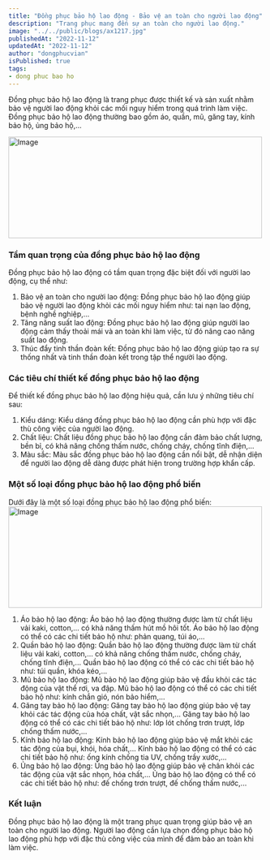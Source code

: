 ```yaml
---
title: "Đồng phục bảo hộ lao động - Bảo vệ an toàn cho người lao động"
description: "Trang phục mang đến sự an toàn cho người lao động."
image: "../../public/blogs/ax1217.jpg"
publishedAt: "2022-11-12"
updatedAt: "2022-11-12"
author: "dongphucvian"
isPublished: true
tags:
- dong phuc bao ho
---
```




Đồng phục bảo hộ lao động là trang phục được thiết kế và sản xuất nhằm bảo vệ người lao động khỏi các mối nguy hiểm trong quá trình làm việc. Đồng phục bảo hộ lao động thường bao gồm áo, quần, mũ, găng tay, kính bảo hộ, ủng bảo hộ,...

<Image
  src="/blogs/ax1218.jpg"
  width="500"
  height="200"
  alt="Image"
  sizes="100vw"
/>

### Tầm quan trọng của đồng phục bảo hộ lao động

Đồng phục bảo hộ lao động có tầm quan trọng đặc biệt đối với người lao động, cụ thể như:

1. Bảo vệ an toàn cho người lao động: Đồng phục bảo hộ lao động giúp bảo vệ người lao động khỏi các mối nguy hiểm như: tai nạn lao động, bệnh nghề nghiệp,...
2. Tăng năng suất lao động: Đồng phục bảo hộ lao động giúp người lao động cảm thấy thoải mái và an toàn khi làm việc, từ đó nâng cao năng suất lao động.
3. Thúc đẩy tinh thần đoàn kết: Đồng phục bảo hộ lao động giúp tạo ra sự thống nhất và tinh thần đoàn kết trong tập thể người lao động.

### Các tiêu chí thiết kế đồng phục bảo hộ lao động

Để thiết kế đồng phục bảo hộ lao động hiệu quả, cần lưu ý những tiêu chí sau:

1. Kiểu dáng: Kiểu dáng đồng phục bảo hộ lao động cần phù hợp với đặc thù công việc của người lao động.
2. Chất liệu: Chất liệu đồng phục bảo hộ lao động cần đảm bảo chất lượng, bền bỉ, có khả năng chống thấm nước, chống cháy, chống tĩnh điện,...
3. Màu sắc: Màu sắc đồng phục bảo hộ lao động cần nổi bật, dễ nhận diện để người lao động dễ dàng được phát hiện trong trường hợp khẩn cấp.

### Một số loại đồng phục bảo hộ lao động phổ biến

Dưới đây là một số loại đồng phục bảo hộ lao động phổ biến:
<Image
  src="/blogs/ax1219.jpg"
  width="500"
  height="200"
  alt="Image"
  sizes="100vw"
/>
1. Áo bảo hộ lao động: Áo bảo hộ lao động thường được làm từ chất liệu vải kaki, cotton,... có khả năng thấm hút mồ hôi tốt. Áo bảo hộ lao động có thể có các chi tiết bảo hộ như: phản quang, túi áo,...
2. Quần bảo hộ lao động: Quần bảo hộ lao động thường được làm từ chất liệu vải kaki, cotton,... có khả năng chống thấm nước, chống cháy, chống tĩnh điện,... Quần bảo hộ lao động có thể có các chi tiết bảo hộ như: túi quần, khóa kéo,...
3. Mũ bảo hộ lao động: Mũ bảo hộ lao động giúp bảo vệ đầu khỏi các tác động của vật thể rơi, va đập. Mũ bảo hộ lao động có thể có các chi tiết bảo hộ như: kính chắn gió, nón bảo hiểm,...
4. Găng tay bảo hộ lao động: Găng tay bảo hộ lao động giúp bảo vệ tay khỏi các tác động của hóa chất, vật sắc nhọn,... Găng tay bảo hộ lao động có thể có các chi tiết bảo hộ như: lớp lót chống trơn trượt, lớp chống thấm nước,...
5. Kính bảo hộ lao động: Kính bảo hộ lao động giúp bảo vệ mắt khỏi các tác động của bụi, khói, hóa chất,... Kính bảo hộ lao động có thể có các chi tiết bảo hộ như: ống kính chống tia UV, chống trầy xước,...
6. Ủng bảo hộ lao động: Ủng bảo hộ lao động giúp bảo vệ chân khỏi các tác động của vật sắc nhọn, hóa chất,... Ủng bảo hộ lao động có thể có các chi tiết bảo hộ như: đế chống trơn trượt, đế chống thấm nước,...
### Kết luận

Đồng phục bảo hộ lao động là một trang phục quan trọng giúp bảo vệ an toàn cho người lao động. Người lao động cần lựa chọn đồng phục bảo hộ lao động phù hợp với đặc thù công việc của mình để đảm bảo an toàn khi làm việc.
